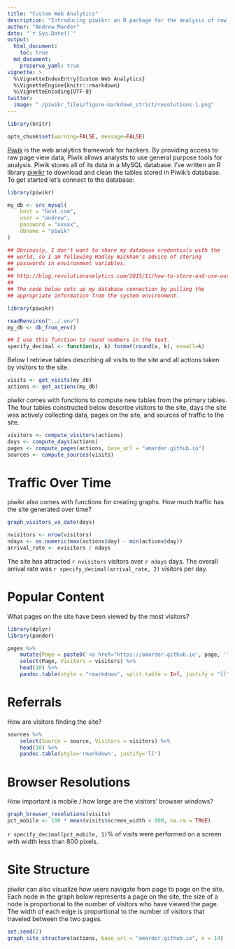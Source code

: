 ```yaml
---
title: "Custom Web Analytics"
description: "Introducing piwikr: an R package for the analysis of raw page view data."
author: "Andrew Marder"
date: "`r Sys.Date()`"
output:
  html_document:
    toc: true
  md_document:
    preserve_yaml: true
vignette: >
  %\VignetteIndexEntry{Custom Web Analytics}
  %\VignetteEngine{knitr::rmarkdown}
  %\VignetteEncoding{UTF-8}
twitter:
  image: "./piwikr_files/figure-markdown_strict/resolutions-1.png"
---
```


```r
library(knitr)

opts_chunk$set(warning=FALSE, message=FALSE)
```

[Piwik][piwik] is the web analytics framework for hackers. By providing access to raw page view data, Piwik allows analysts to use general purpose tools for analysis. Piwik stores all of its data in a MySQL database. I've written an R library [piwikr][piwikr] to download and clean the tables stored in Piwik's database. To get started let's connect to the database:

```r
library(piwikr)

my_db <- src_mysql(
    host = "host.com",
    user = "andrew",
    password = "xxxxx",
    dbname = "piwik"
)
```

```r
## Obviously, I don't want to share my database credentials with the
## world, so I am following Hadley Wickham's advice of storing
## passwords in environment variables.
##
## http://blog.revolutionanalytics.com/2015/11/how-to-store-and-use-authentication-details-with-r.html#comments
##
## The code below sets up my database connection by pulling the
## appropriate information from the system environment.

library(piwikr)

readRenviron("../.env")
my_db <- db_from_env()

## I use this function to round numbers in the text.
specify_decimal <- function(x, k) format(round(x, k), nsmall=k)
```

Below I retrieve tables describing all visits to the site and all actions taken by visitors to the site.

```r
visits <- get_visits(my_db)
actions <- get_actions(my_db)
```

piwikr comes with functions to compute new tables from the primary tables. The four tables constructed below describe visitors to the site, days the site was actively collecting data, pages on the site, and sources of traffic to the site.

```r
visitors <- compute_visitors(actions)
days <- compute_days(actions)
pages <- compute_pages(actions, base_url = "amarder.github.io")
sources <- compute_sources(visits)
```

# Traffic Over Time

piwikr also comes with functions for creating graphs. How much traffic has the site generated over time?

```r
graph_visitors_vs_date(days)

nvisitors <- nrow(visitors)
ndays <- as.numeric(max(actions$day) - min(actions$day))
arrival_rate <- nvisitors / ndays
```

The site has attracted `r nvisitors` visitors over `r ndays` days. The overall arrival rate was `r specify_decimal(arrival_rate, 2)` visitors per day.

# Popular Content

What pages on the site have been viewed by the most visitors?

```r
library(dplyr)
library(pander)

pages %>%
    mutate(Page = paste0('<a href="https://amarder.github.io', page, '">', page, "</a>")) %>%
    select(Page, Visitors = visitors) %>%
    head(10) %>%
    pandoc.table(style = "rmarkdown", split.table = Inf, justify = "ll")
```

# Referrals

How are visitors finding the site?

```r
sources %>%
    select(Source = source, Visitors = visitors) %>%
    head(10) %>%
    pandoc.table(style='rmarkdown', justify='ll')
```

# Browser Resolutions

How important is mobile / how large are the visitors' browser windows?

```r
graph_browser_resolutions(visits)
pct_mobile <- 100 * mean(visits$screen_width < 800, na.rm = TRUE)
```

`r specify_decimal(pct_mobile, 1)`% of visits were performed on a screen with width less than 800 pixels.

# Site Structure

piwikr can also visualize how users navigate from page to page on the site. Each node in the graph below represents a page on the site, the size of a node is proportional to the number of visitors who have viewed the page. The width of each edge is proportional to the number of visitors that traveled between the two pages.

```r
set.seed(2)
graph_site_structure(actions, base_url = "amarder.github.io", n = 14)
```

[piwik]: http://piwik.org/
[piwikr]: https://github.com/amarder/piwikr
